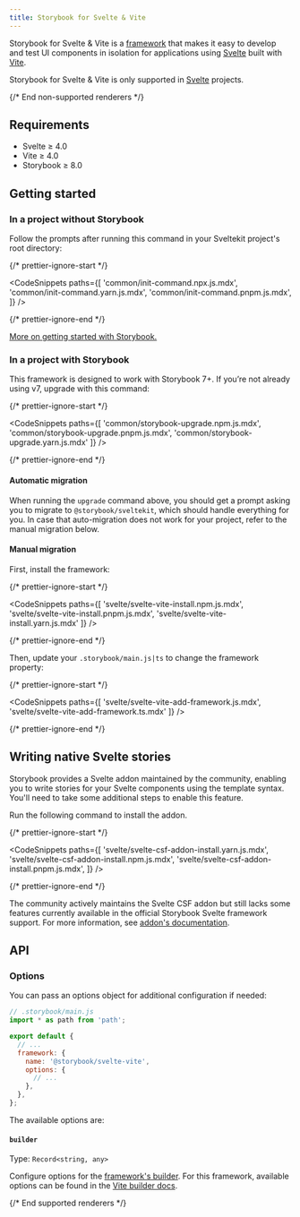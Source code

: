 ```yaml
---
title: Storybook for Svelte & Vite
---
```



Storybook for Svelte & Vite is a [framework](../contribute/framework.md) that makes it easy to develop and test UI components in isolation for applications using [Svelte](https://svelte.dev/) built with [Vite](https://vitejs.dev/).

<If notRenderer={SUPPORTED_RENDERER}>

<Callout variant="info">

Storybook for Svelte & Vite is only supported in [Svelte](?renderer=svelte) projects.

</Callout>

{/* End non-supported renderers */}

</If>

<If renderer={SUPPORTED_RENDERER}>

## Requirements

- Svelte ≥ 4.0
- Vite ≥ 4.0
- Storybook ≥ 8.0

## Getting started

### In a project without Storybook

Follow the prompts after running this command in your Sveltekit project's root directory:

{/* prettier-ignore-start */}

<CodeSnippets
  paths={[
   'common/init-command.npx.js.mdx',
   'common/init-command.yarn.js.mdx',
   'common/init-command.pnpm.js.mdx',
  ]}
/>

{/* prettier-ignore-end */}

[More on getting started with Storybook.](./install.md)

### In a project with Storybook

This framework is designed to work with Storybook 7+. If you’re not already using v7, upgrade with this command:

{/* prettier-ignore-start */}

<CodeSnippets
  paths={[
    'common/storybook-upgrade.npm.js.mdx',
    'common/storybook-upgrade.pnpm.js.mdx',
    'common/storybook-upgrade.yarn.js.mdx'
  ]}
/>

{/* prettier-ignore-end */}

#### Automatic migration

When running the `upgrade` command above, you should get a prompt asking you to migrate to `@storybook/sveltekit`, which should handle everything for you. In case that auto-migration does not work for your project, refer to the manual migration below.

#### Manual migration

First, install the framework:

{/* prettier-ignore-start */}

<CodeSnippets
  paths={[
    'svelte/svelte-vite-install.npm.js.mdx',
    'svelte/svelte-vite-install.pnpm.js.mdx',
    'svelte/svelte-vite-install.yarn.js.mdx'
  ]}
/>

{/* prettier-ignore-end */}

Then, update your `.storybook/main.js|ts` to change the framework property:

{/* prettier-ignore-start */}

<CodeSnippets
  paths={[
    'svelte/svelte-vite-add-framework.js.mdx',
    'svelte/svelte-vite-add-framework.ts.mdx'
  ]}
/>

{/* prettier-ignore-end */}

## Writing native Svelte stories

Storybook provides a Svelte addon maintained by the community, enabling you to write stories for your Svelte components using the template syntax. You'll need to take some additional steps to enable this feature.

Run the following command to install the addon.

{/* prettier-ignore-start */}

<CodeSnippets
  paths={[
   'svelte/svelte-csf-addon-install.yarn.js.mdx',
   'svelte/svelte-csf-addon-install.npm.js.mdx',
   'svelte/svelte-csf-addon-install.pnpm.js.mdx',
  ]}
/>

{/* prettier-ignore-end */}

<Callout variant="info">

The community actively maintains the Svelte CSF addon but still lacks some features currently available in the official Storybook Svelte framework support. For more information, see [addon's documentation](https://github.com/storybookjs/addon-svelte-csf).

</Callout>

## API

### Options

You can pass an options object for additional configuration if needed:

```js
// .storybook/main.js
import * as path from 'path';

export default {
  // ...
  framework: {
    name: '@storybook/svelte-vite',
    options: {
      // ...
    },
  },
};
```

The available options are:

#### `builder`

Type: `Record<string, any>`

Configure options for the [framework's builder](../api/main-config-framework.md#optionsbuilder). For this framework, available options can be found in the [Vite builder docs](../builders/vite.md).

{/* End supported renderers */}

</If>
